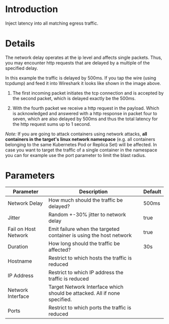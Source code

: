 # Introduction

Inject latency into all matching egress traffic.

# Details

The network delay operates at the ip level and affects single packets. Thus, you may encounter http requests that are delayed by a multiple of the specified delay.

In this example the traffic is delayed by 500ms. If you tap the wire (using tcpdump) and feed it into Wireshark it looks like shown in the image above.

1. The first incoming packet initiates the tcp connection and is accepted by the second packet, which is delayed exactly be the 500ms.

2. With the fourth packet we receive a http request in the payload. Which is acknowledged and answered with a http response in packet four to seven, which are also delayed by 500ms and thus the total latency for the http request sums up to 1 second.

_Note:_ If you are going to attack containers using network attacks, **all containers in the target's linux network namespace** (e.g. all containers belonging to the same Kubernetes Pod or Replica Set) will be affected. In case you want to target the traffic of a single container in the namespace you can for example use the port parameter to limit the blast radius.

# Parameters

| Parameter            | Description                                                               | Default |
|----------------------|---------------------------------------------------------------------------|---------|
| Network Delay        | How much should the traffic be delayed?                                   | 500ms   |
| Jitter               | Random +-30% jitter to network delay                                      | true    |
| Fail on Host Network | Emit failure when the targeted container is using the host network        | true    |
| Duration             | How long should the traffic be affected?                                  | 30s     |
| Hostname             | Restrict to which hosts the traffic is reduced                            |         |
| IP Address           | Restrict to which IP address the traffic is reduced                       |         |
| Network Interface    | Target Network Interface which should be attacked. All if none specified. |         |
| Ports                | Restrict to which ports the traffic is reduced                            |         |
